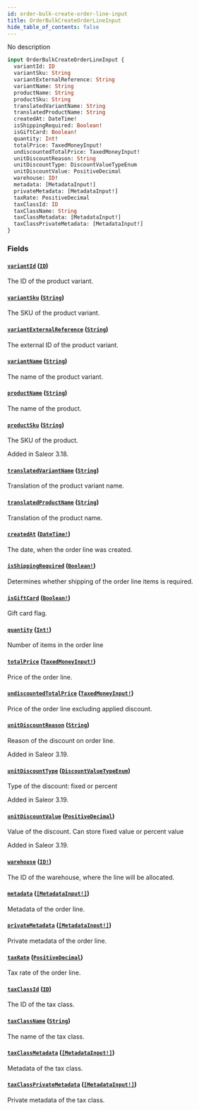 ```yaml
---
id: order-bulk-create-order-line-input
title: OrderBulkCreateOrderLineInput
hide_table_of_contents: false
---
```


No description

```graphql
input OrderBulkCreateOrderLineInput {
  variantId: ID
  variantSku: String
  variantExternalReference: String
  variantName: String
  productName: String
  productSku: String
  translatedVariantName: String
  translatedProductName: String
  createdAt: DateTime!
  isShippingRequired: Boolean!
  isGiftCard: Boolean!
  quantity: Int!
  totalPrice: TaxedMoneyInput!
  undiscountedTotalPrice: TaxedMoneyInput!
  unitDiscountReason: String
  unitDiscountType: DiscountValueTypeEnum
  unitDiscountValue: PositiveDecimal
  warehouse: ID!
  metadata: [MetadataInput!]
  privateMetadata: [MetadataInput!]
  taxRate: PositiveDecimal
  taxClassId: ID
  taxClassName: String
  taxClassMetadata: [MetadataInput!]
  taxClassPrivateMetadata: [MetadataInput!]
}
```

### Fields

#### [`variantId`](#) ([`ID`](../../../developer/api-reference/scalars/id))

The ID of the product variant.

#### [`variantSku`](#) ([`String`](../../../developer/api-reference/scalars/string))

The SKU of the product variant.

#### [`variantExternalReference`](#) ([`String`](../../../developer/api-reference/scalars/string))

The external ID of the product variant.

#### [`variantName`](#) ([`String`](../../../developer/api-reference/scalars/string))

The name of the product variant.

#### [`productName`](#) ([`String`](../../../developer/api-reference/scalars/string))

The name of the product.

#### [`productSku`](#) ([`String`](../../../developer/api-reference/scalars/string))

The SKU of the product.

Added in Saleor 3.18.

#### [`translatedVariantName`](#) ([`String`](../../../developer/api-reference/scalars/string))

Translation of the product variant name.

#### [`translatedProductName`](#) ([`String`](../../../developer/api-reference/scalars/string))

Translation of the product name.

#### [`createdAt`](#) ([`DateTime!`](../../../developer/api-reference/scalars/date-time))

The date, when the order line was created.

#### [`isShippingRequired`](#) ([`Boolean!`](../../../developer/api-reference/scalars/boolean))

Determines whether shipping of the order line items is required.

#### [`isGiftCard`](#) ([`Boolean!`](../../../developer/api-reference/scalars/boolean))

Gift card flag.

#### [`quantity`](#) ([`Int!`](../../../developer/api-reference/scalars/int))

Number of items in the order line

#### [`totalPrice`](#) ([`TaxedMoneyInput!`](../../../developer/api-reference/inputs/taxed-money-input))

Price of the order line.

#### [`undiscountedTotalPrice`](#) ([`TaxedMoneyInput!`](../../../developer/api-reference/inputs/taxed-money-input))

Price of the order line excluding applied discount.

#### [`unitDiscountReason`](#) ([`String`](../../../developer/api-reference/scalars/string))

Reason of the discount on order line.

Added in Saleor 3.19.

#### [`unitDiscountType`](#) ([`DiscountValueTypeEnum`](../../../developer/api-reference/enums/discount-value-type-enum))

Type of the discount: fixed or percent

Added in Saleor 3.19.

#### [`unitDiscountValue`](#) ([`PositiveDecimal`](../../../developer/api-reference/scalars/positive-decimal))

Value of the discount. Can store fixed value or percent value

Added in Saleor 3.19.

#### [`warehouse`](#) ([`ID!`](../../../developer/api-reference/scalars/id))

The ID of the warehouse, where the line will be allocated.

#### [`metadata`](#) ([`[MetadataInput!]`](../../../developer/api-reference/inputs/metadata-input))

Metadata of the order line.

#### [`privateMetadata`](#) ([`[MetadataInput!]`](../../../developer/api-reference/inputs/metadata-input))

Private metadata of the order line.

#### [`taxRate`](#) ([`PositiveDecimal`](../../../developer/api-reference/scalars/positive-decimal))

Tax rate of the order line.

#### [`taxClassId`](#) ([`ID`](../../../developer/api-reference/scalars/id))

The ID of the tax class.

#### [`taxClassName`](#) ([`String`](../../../developer/api-reference/scalars/string))

The name of the tax class.

#### [`taxClassMetadata`](#) ([`[MetadataInput!]`](../../../developer/api-reference/inputs/metadata-input))

Metadata of the tax class.

#### [`taxClassPrivateMetadata`](#) ([`[MetadataInput!]`](../../../developer/api-reference/inputs/metadata-input))

Private metadata of the tax class.
